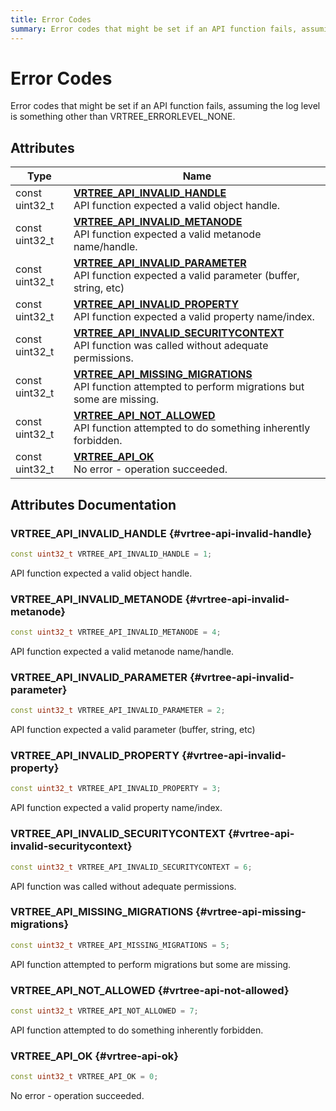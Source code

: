 ```yaml
---
title: Error Codes
summary: Error codes that might be set if an API function fails, assuming the log level is something other than VRTREE_ERRORLEVEL_NONE. 
---
```


# Error Codes

Error codes that might be set if an API function fails, assuming the log level is something other than VRTREE_ERRORLEVEL_NONE. 

## Attributes

| Type           | Name           |
| -------------- | -------------- |
| const uint32_t | **[VRTREE_API_INVALID_HANDLE](#vrtree-api-invalid-handle)** <br />API function expected a valid object handle.  |
| const uint32_t | **[VRTREE_API_INVALID_METANODE](#vrtree-api-invalid-metanode)** <br />API function expected a valid metanode name/handle.  |
| const uint32_t | **[VRTREE_API_INVALID_PARAMETER](#vrtree-api-invalid-parameter)** <br />API function expected a valid parameter (buffer, string, etc)  |
| const uint32_t | **[VRTREE_API_INVALID_PROPERTY](#vrtree-api-invalid-property)** <br />API function expected a valid property name/index.  |
| const uint32_t | **[VRTREE_API_INVALID_SECURITYCONTEXT](#vrtree-api-invalid-securitycontext)** <br />API function was called without adequate permissions.  |
| const uint32_t | **[VRTREE_API_MISSING_MIGRATIONS](#vrtree-api-missing-migrations)** <br />API function attempted to perform migrations but some are missing.  |
| const uint32_t | **[VRTREE_API_NOT_ALLOWED](#vrtree-api-not-allowed)** <br />API function attempted to do something inherently forbidden.  |
| const uint32_t | **[VRTREE_API_OK](#vrtree-api-ok)** <br />No error - operation succeeded.  |

## Attributes Documentation

### VRTREE_API_INVALID_HANDLE {#vrtree-api-invalid-handle}

```cpp
const uint32_t VRTREE_API_INVALID_HANDLE = 1;
```

API function expected a valid object handle. 

### VRTREE_API_INVALID_METANODE {#vrtree-api-invalid-metanode}

```cpp
const uint32_t VRTREE_API_INVALID_METANODE = 4;
```

API function expected a valid metanode name/handle. 

### VRTREE_API_INVALID_PARAMETER {#vrtree-api-invalid-parameter}

```cpp
const uint32_t VRTREE_API_INVALID_PARAMETER = 2;
```

API function expected a valid parameter (buffer, string, etc) 

### VRTREE_API_INVALID_PROPERTY {#vrtree-api-invalid-property}

```cpp
const uint32_t VRTREE_API_INVALID_PROPERTY = 3;
```

API function expected a valid property name/index. 

### VRTREE_API_INVALID_SECURITYCONTEXT {#vrtree-api-invalid-securitycontext}

```cpp
const uint32_t VRTREE_API_INVALID_SECURITYCONTEXT = 6;
```

API function was called without adequate permissions. 

### VRTREE_API_MISSING_MIGRATIONS {#vrtree-api-missing-migrations}

```cpp
const uint32_t VRTREE_API_MISSING_MIGRATIONS = 5;
```

API function attempted to perform migrations but some are missing. 

### VRTREE_API_NOT_ALLOWED {#vrtree-api-not-allowed}

```cpp
const uint32_t VRTREE_API_NOT_ALLOWED = 7;
```

API function attempted to do something inherently forbidden. 

### VRTREE_API_OK {#vrtree-api-ok}

```cpp
const uint32_t VRTREE_API_OK = 0;
```

No error - operation succeeded. 
